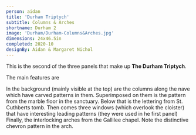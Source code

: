 ```yaml
---
person: aidan
title: 'Durham Triptych'
subtitle: Columns & Arches
shortname: Durham 2
image: 'Durham/Durham-Columns&Arches.jpg'
dimensions: 24x46.5in
completed: 2020-10
designBy: Aidan & Margaret Nichol
---
```



This is the second of the three panels that make up **The Durham Triptych**.

The main features are

<TextImage right='Durham/Cheveron column.jpg'>
  In the background (mainly visible at the top) are the columns along the nave which have
  carved patterns in them.
</TextImage>
<TextImage left='Durham/Durham Cathedral 063 floor.jpg' width={300}>
  Superimposed on them is the pattern from the marble floor in the sanctuary.
</TextImage>
<TextImage right='Durham/CuddysTomb.jpg'>
  Below that is the lettering from St. Cuthberts tomb.
</TextImage>
<TextImage left='Durham/DurhamWindow1.jpg' height={200}>
  Then comes three windows (which overlook the cloister) that have interesting leading
  patterns (they were used in he first panel)
</TextImage>
<TextImage right='Durham/gallilee.jpg' width={250}>
  Finally, the interlocking arches from the Gallilee chapel. Note the distinctive chevron
  pattern in the arch.
</TextImage>
